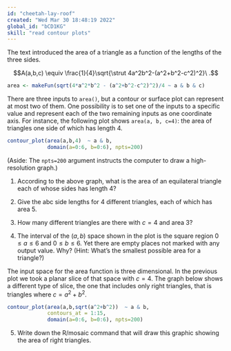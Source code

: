 ```yaml
---
id: "cheetah-lay-roof"
created: "Wed Mar 30 18:48:19 2022"
global_id: "bCD1KG"
skill: "read contour plots"
---
```


The text introduced the area of a triangle as a function of the lengths of the three sides.

$$A(a,b,c) \equiv \frac{1}{4}\sqrt{\strut 4a^2b^2-(a^2+b^2-c^2)^2}\ .$$
```r
area <- makeFun(sqrt(4*a^2*b^2 - (a^2+b^2-c^2)^2)/4 ~ a & b & c)
```

There are three inputs to `area()`, but a contour or surface plot can represent at most two of them. One possibility is to set one of the inputs to a specific value and represent each of the two remaining inputs as one coordinate axis. For instance, the following plot shows `area(a, b, c=4)`: the area of triangles one side of which has length 4.

```r
contour_plot(area(a,b,4)  ~ a & b, 
             domain(a=0:6, b=0:6), npts=200)
```
(Aside: The `npts=200` argument instructs the computer to draw a high-resolution graph.)

1. According to the above graph, what is the area of an equilateral triangle each of whose sides has length 4?

2. Give the abc side lengths for 4 different triangles, each of which has area 5. 

3. How many different triangles are there with $c=4$ and area 3? <!-- infinitely many -->

4. The interval of the $(a, b)$ space shown in the plot is  the square region $0 \leq a \leq 6$ and $0 \leq b \leq 6$. Yet there are empty places not marked with any output value. Why?  (Hint: What's the smallest possible area for a triangle?)

The input space for the area function is three dimensional. In the previous plot we took a planar slice of that space with $c=4$. The graph below shows a different type of slice, the one that includes only right triangles, that is triangles where $c=a^2 + b^2$.

```r
contour_plot(area(a,b,sqrt(a^2+b^2))  ~ a & b, 
             contours_at = 1:15,
             domain(a=0:6, b=0:6), npts=200)
```

5. Write down the R/mosaic command that will draw this graphic showing the area of right triangles.

